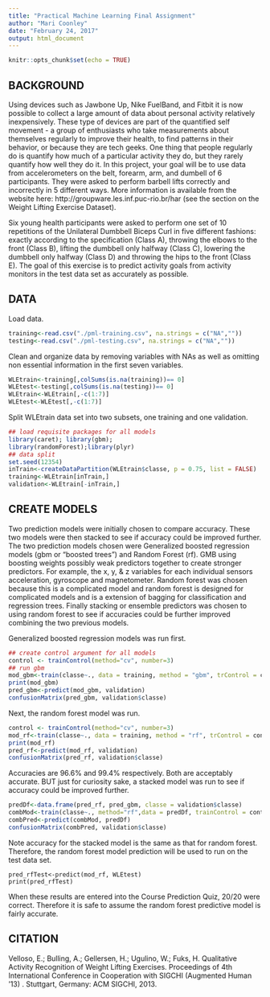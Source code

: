 ---
title: "Practical Machine Learning Final Assignment"
author: "Mari Coonley"
date: "February 24, 2017"
output: html_document
---

```{r setup, include=FALSE}
knitr::opts_chunk$set(echo = TRUE)
```

## BACKGROUND

Using devices such as Jawbone Up, Nike FuelBand, and Fitbit it is now possible to collect a large amount of data about personal activity relatively inexpensively. These type of devices are part of the quantified self movement - a group of enthusiasts who take measurements about themselves regularly to improve their health, to find patterns in their behavior, or because they are tech geeks. One thing that people regularly do is quantify how much of a particular activity they do, but they rarely quantify how well they do it. In this project, your goal will be to use data from accelerometers on the belt, forearm, arm, and dumbell of 6 participants. They were asked to perform barbell lifts correctly and incorrectly in 5 different ways. More information is available from the website here: http://groupware.les.inf.puc-rio.br/har (see the section on the Weight Lifting Exercise Dataset).

Six young health participants were asked to perform one set of 10 repetitions of the Unilateral Dumbbell Biceps Curl in five different fashions: exactly according to the specification (Class A), throwing the elbows to the front (Class B), lifting the dumbbell only halfway (Class C), lowering the dumbbell only halfway (Class D) and throwing the hips to the front (Class E).  The goal of this exercise is to predict activity goals from activity monitors in the test data set as accurately as possible.

## DATA

Load data.

```{r weight lifting exercise}
training<-read.csv("./pml-training.csv", na.strings = c("NA",""))
testing<-read.csv("./pml-testing.csv", na.strings = c("NA",""))
```

Clean and organize data by removing variables with NAs as well as omitting non essential information in the first seven variables. 
```{r clean data}
WLEtrain<-training[,colSums(is.na(training))== 0]
WLEtest<-testing[,colSums(is.na(testing))== 0]
WLEtrain<-WLEtrain[,-c(1:7)]
WLEtest<-WLEtest[,-c(1:7)]
```

Split WLEtrain data set into two subsets, one training and one validation.
```{r split data}
## load requisite packages for all models
library(caret); library(gbm); 
library(randomForest);library(plyr)
## data split
set.seed(12354)
inTrain<-createDataPartition(WLEtrain$classe, p = 0.75, list = FALSE)
training<-WLEtrain[inTrain,]
validation<-WLEtrain[-inTrain,]
```

## CREATE MODELS

Two prediction models were initially chosen to compare accuracy.  These two models were then stacked to see if accuracy could be improved further. The two prediction models chosen were Generalized boosted regression models (gbm or "boosted trees") and Random Forest (rf). GMB using boosting weights possibly weak predictors together to create stronger predictors.  For example, the x, y, & z variables for each individual sensors acceleration, gyroscope and magnetometer.  Random forest was chosen because this is a complicated model and random forest is designed for complicated models and is a extension of bagging for classification and regression trees.   Finally stacking or ensemble predictors was chosen to using random forest to see if accuracies could be further improved combining the two previous models.  

Generalized boosted regression models was run first. 

```{r gbm, cache = TRUE}
## create control argument for all models
control <- trainControl(method="cv", number=3)
## run gbm
mod_gbm<-train(classe~., data = training, method = "gbm", trControl = control, verbose = FALSE)
print(mod_gbm)
pred_gbm<-predict(mod_gbm, validation)
confusionMatrix(pred_gbm, validation$classe)
```

Next, the random forest model was run.
```{r rf, cache = TRUE}
control <- trainControl(method="cv", number=3)
mod_rf<-train(classe~., data = training, method = "rf", trControl = control)
print(mod_rf)
pred_rf<-predict(mod_rf, validation)
confusionMatrix(pred_rf, validation$classe)
```

Accuracies are 96.6% and 99.4% respectively.  Both are acceptably accurate.  BUT just for curiosity sake, a stacked model was run to see if accuracy could be improved further.

```{r stacked}
predDf<-data.frame(pred_rf, pred_gbm, classe = validation$classe)
combMod<-train(classe~., method="rf",data = predDf, trainControl = control)
combPred<-predict(combMod, predDf)
confusionMatrix(combPred, validation$classe)
```
Note accuracy for the stacked model is the same as that for random forest.  Therefore, the random forest model prediction will be used to run on the test data set.

```{test prediction}
pred_rfTest<-predict(mod_rf, WLEtest)
print(pred_rfTest)
```
When these results are entered into the Course Prediction Quiz, 20/20 were correct.  Therefore it is safe to assume the random forest predictive model is fairly accurate. 

## CITATION
Velloso, E.; Bulling, A.; Gellersen, H.; Ugulino, W.; Fuks, H. Qualitative Activity Recognition of Weight Lifting Exercises. Proceedings of 4th International Conference in Cooperation with SIGCHI (Augmented Human '13) . Stuttgart, Germany: ACM SIGCHI, 2013.